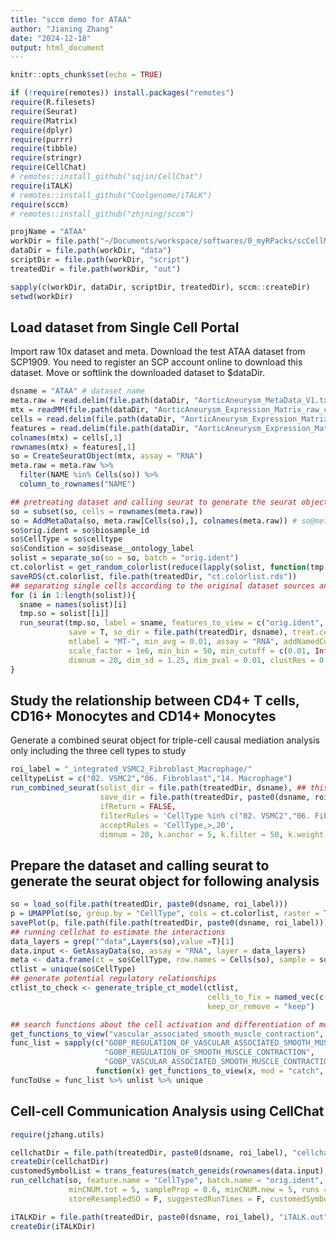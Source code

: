 ```yaml
---
title: "sccm demo for ATAA"
author: "Jianing Zhang"
date: "2024-12-18"
output: html_document
---
```


```r
knitr::opts_chunk$set(echo = TRUE)

if (!require(remotes)) install.packages("remotes")
require(R.filesets)
require(Seurat)
require(Matrix)
require(dplyr)
require(purrr)
require(tibble)
require(stringr)
require(CellChat) 
# remotes::install_github("sqjin/CellChat")
require(iTALK)
# remotes::install_github("Coolgenome/iTALK")
require(sccm)
# remotes::install_github("zhjning/sccm")

projName = "ATAA"
workDir = file.path("~/Documents/workspace/softwares/0_myRPacks/scCellMediator2024/publish_version/sccm_out/",projName)
dataDir = file.path(workDir, "data")
scriptDir = file.path(workDir, "script")
treatedDir = file.path(workDir, "out")

sapply(c(workDir, dataDir, scriptDir, treatedDir), sccm::createDir)
setwd(workDir)
```

## Load dataset from Single Cell Portal
Import raw 10x dataset and meta. Download the test ATAA dataset from SCP1909. You need to register an SCP account online to download this dataset.
Move or softlink the downloaded dataset to $dataDir.

```r
dsname = "ATAA" # dataset name
meta.raw = read.delim(file.path(dataDir, "AorticAneurysm_MetaData_V1.txt"))[-1,]
mtx = readMM(file.path(dataDir, "AorticAneurysm_Expression_Matrix_raw_counts_V1.mtx.gz"))
cells = read.delim(file.path(dataDir, "AorticAneurysm_Expression_Matrix_barcodes_V1.tsv.gz"), header=F)
features = read.delim(file.path(dataDir, "AorticAneurysm_Expression_Matrix_genes_V1.tsv.gz"), header=F)
colnames(mtx) = cells[,1]
rownames(mtx) = features[,1]
so = CreateSeuratObject(mtx, assay = "RNA")
meta.raw = meta.raw %>% 
  filter(NAME %in% Cells(so)) %>% 
  column_to_rownames("NAME")
```

```r
## pretreating dataset and calling seurat to generate the seurat object for following analysis
so = subset(so, cells = rownames(meta.raw))
so = AddMetaData(so, meta.raw[Cells(so),], colnames(meta.raw)) # so@meta.data[,c("nCount_RNA","nFeature_RNA","percent.mt")] = NULL
so$orig.ident = so$biosample_id
so$CellType = so$celltype
so$Condition = so$disease__ontology_label
solist = separate_so(so = so, batch = "orig.ident")
ct.colorlist = get_random_colorlist(reduce(lapply(solist, function(tmp.so) tmp.so$CellType %>% unique), union))
saveRDS(ct.colorlist, file.path(treatedDir, "ct.colorlist.rds"))
## separating single cells according to the original dataset sources and generating seurat objects for single cells per source
for (i in 1:length(solist)){
  sname = names(solist)[i]
  tmp.so = solist[[i]]
  run_seurat(tmp.so, label = sname, features_to_view = c("orig.ident", "CellType"),
             save = T, so_dir = file.path(treatedDir, dsname), treat.cellname = F,
             mtlabel = "MT-", min_avg = 0.01, assay = "RNA", addNamedColorList = ct.colorlist,
             scale_factor = 1e6, min_bin = 50, min_cutoff = c(0.01, Inf), calcClustMarker = F,
             dimnum = 20, dim_sd = 1.25, dim_pval = 0.01, clustRes = 0.8) # dimnum can be set at 'auto'
}
```

## Study the relationship between CD4+ T cells, CD16+ Monocytes and CD14+ Monocytes 
Generate a combined seurat object for triple-cell causal mediation analysis only including the three cell types to study

```r
roi_label = "_integrated_VSMC2_Fibroblast_Macrophage/"
celltypeList = c("02. VSMC2","06. Fibroblast","14. Macrophage")
run_combined_seurat(solist_dir = file.path(treatedDir, dsname), ## this folder only allows to store separated datasets rather than the integrated ones
                    save_dir = file.path(treatedDir, paste0(dsname, roi_label)), 
                    ifReturn = FALSE, 
                    filterRules = 'CellType %in% c("02. VSMC2","06. Fibroblast","14. Macrophage") & nFeature_RNA > 500 & nCount_RNA > 1000', 
                    acceptRules = 'CellType,>,20', 
                    dimnum = 20, k.anchor = 5, k.filter = 50, k.weight = 20)
```

## Prepare the dataset and calling seurat to generate the seurat object for following analysis

```r
so = load_so(file.path(treatedDir, paste0(dsname, roi_label)))
p = UMAPPlot(so, group.by = "CellType", cols = ct.colorlist, raster = T, label = T, pt.size = 2.5, split.by = "Condition")
savePlot(p, file.path(file.path(treatedDir, paste0(dsname, roi_label))), "umap", "celltype", pWd = 6.3, pHt = 3, "pdf")
## running cellchat to estimate the interactions
data_layers = grep("^data",Layers(so),value =T)[1]
data.input <- GetAssayData(so, assay = "RNA", layer = data_layers)
meta <- data.frame(ct = so$CellType, row.names = Cells(so), sample = so$orig.ident)
ctlist = unique(so$CellType)
## generate potential regulatory relationships
ctlist_to_check <- generate_triple_ct_model(ctlist,
                                            cells_to_fix = named_vec(c(3), "02. VSMC2"),
                                            keep_or_remove = "keep")
```

```r
## search functions about the cell activation and differentiation of monocytes 
get_functions_to_view("vascular_associated_smooth_muscle_contraction", mod = "inspect", overlapKeywords = TRUE,  species = "human", cat = "C5") %>% unique
func_list = sapply(c("GOBP_REGULATION_OF_VASCULAR_ASSOCIATED_SMOOTH_MUSCLE_CONTRACTION",
                     "GOBP_REGULATION_OF_SMOOTH_MUSCLE_CONTRACTION",
                     "GOBP_VASCULAR_ASSOCIATED_SMOOTH_MUSCLE_CONTRACTION"),
                   function(x) get_functions_to_view(x, mod = "catch", overlapKeywords = FALSE, species = "human", cat = "C5"))
funcToUse = func_list %>% unlist %>% unique 
```

## Cell-cell Communication Analysis using CellChat

```r
require(jzhang.utils)

cellchatDir = file.path(treatedDir, paste0(dsname, roi_label), "cellchat.out")
createDir(cellchatDir)
customedSymbolList = trans_features(match_geneids(rownames(data.input), species = "human", from = "ENSEMBL", to = "SYMBOL"), from = "ENSEMBL", to = "SYMBOL") #change EnsemblID+Symbol to Symbol
run_cellchat(so, feature.name = "CellType", batch.name = "orig.ident", output = cellchatDir, 
             minCNUM.tot = 5, sampleProp = 0.6, minCNUM.new = 5, runs = 3, species = "human", 
             storeResampledSO = F, suggestedRunTimes = F, customedSymbolList = customedSymbolList)

```

```r

iTALKDir = file.path(treatedDir, paste0(dsname, roi_label), "iTALK.out")
createDir(iTALKDir)

```

